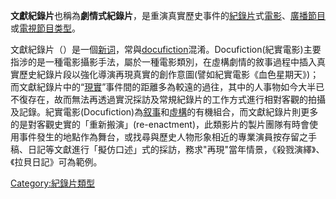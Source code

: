 '''文獻紀錄片'''也稱為'''劇情式紀錄片'''，是重演真實歷史事件的[[紀錄片|紀錄片]]式[[電影|電影]]、[[廣播節目|廣播節目]]或[[電視節目|電視節目]][[类型|类型]]。

文獻紀錄片（{{lang-en|docudrama}}）是一個[[新词|新词]]，常與[[docufiction|docufiction]]混淆。Docufiction(紀實電影)主要指涉的是一種電影攝影手法，屬於一種電影類別，在虛構劇情的敘事過程中插入真實歷史紀錄片段以強化導演再現真實的創作意圖(譬如紀實電影《血色星期天》)；而文獻紀錄片中的“[[現實|現實]]”事件間的距離多為較遠的過往，其中的人事物如今大半已不復存在，故而無法再透過實況採訪及常規紀錄片的工作方式進行相對客觀的拍攝及記錄。紀實電影(Docufiction)為[[叙事|叙事]]和[[虛構|虛構]]的有機組合，而文獻紀錄片則更多的是對客觀史實的「重新搬演」(re-enactment)，此類影片的製片團隊有時會使用事件發生的地點作為舞台，或找尋與歷史人物形象相近的專業演員按存留之手稿、日記等文獻進行「擬仿口述」式的採訪，務求"再現"當年情景，《殺戮演繹》、《拉貝日記》可為範例。

{{Expand English|Docudrama}}

[[Category:紀錄片類型|Category:紀錄片類型]]